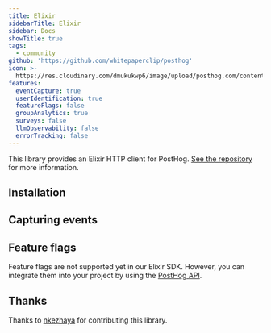 ```yaml
---
title: Elixir
sidebarTitle: Elixir
sidebar: Docs
showTitle: true
tags:
  - community
github: 'https://github.com/whitepaperclip/posthog'
icon: >-
  https://res.cloudinary.com/dmukukwp6/image/upload/posthog.com/contents/images/docs/integrate/elixir.svg
features:
  eventCapture: true
  userIdentification: true
  featureFlags: false
  groupAnalytics: true
  surveys: false
  llmObservability: false
  errorTracking: false
---
```


This library provides an Elixir HTTP client for PostHog. [See the repository](https://github.com/whitepaperclip/posthog) for more information.

## Installation


<ElixirInstall />

## Capturing events


<ElixirSendEvents />

## Feature flags


<FeatureFlagsLibsIntro />

Feature flags are not supported yet in our Elixir SDK. However, you can integrate them into your project by using the [PostHog API](/docs/feature-flags/adding-feature-flag-code?tab=api).

## Thanks

Thanks to [nkezhaya](https://github.com/nkezhaya) for contributing this library.
